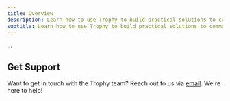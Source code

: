 ```yaml
---
title: Overview
description: Learn how to use Trophy to build practical solutions to common gamification use cases.
subtitle: Learn how to use Trophy to build practical solutions to common gamification use cases.
---
```


...

## Get Support

Want to get in touch with the Trophy team? Reach out to us via [email](mailto:support@trophy.so). We're here to help!
